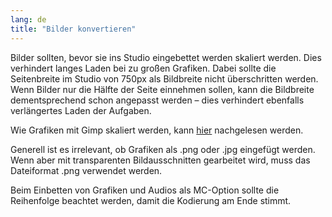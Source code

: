 ```yaml
---
lang: de
title: "Bilder konvertieren"
---
```


Bilder sollten, bevor sie ins Studio eingebettet werden skaliert werden. Dies verhindert langes Laden bei zu großen Grafiken. Dabei sollte die Seitenbreite im Studio von 750px als Bildbreite nicht überschritten werden. Wenn Bilder nur die Hälfte der Seite einnehmen sollen, kann die Bildbreite dementsprechend schon angepasst werden – dies verhindert ebenfalls verlängertes Laden der Aufgaben.

Wie Grafiken mit Gimp skaliert werden, kann [hier](../../Externe_Anwendungen/Bilder_skalieren/index.qmd) nachgelesen werden.

Generell ist es irrelevant, ob Grafiken als .png oder .jpg eingefügt werden. Wenn aber mit transparenten Bildausschnitten gearbeitet wird, muss das Dateiformat .png verwendet werden.

::: {.callout-note}
Beim Einbetten von Grafiken und Audios als MC-Option sollte die Reihenfolge beachtet werden, damit die Kodierung am Ende stimmt.
:::